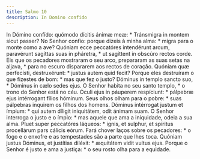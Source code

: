 ```yaml
---
title: Salmo 10
description: In Domino confido
---
```


<div class="side-by-side not-content">
  <span>
    In Dómino confído: quómodo dícitis ánimæ meæ: * Tránsmigra in montem sicut
    passer?
  </span>
  <span>
    No Senhor confio: porque dizeis à minha alma: * migra para o monte como a
    ave?
  </span>
  <span>
    Quóniam ecce peccatóres intendérunt arcum, paravérunt sagíttas suas in
    pháretra, * ut sagíttent in obscúro rectos corde.
  </span>
  <span>
    Eis que os pecadores mostraram o seu arco, prepararam as suas setas na
    aljava, * para no escuro dispararem aos rectos de coração.
  </span>
  <span>Quóniam quæ perfecísti, destruxérunt: * justus autem quid fecit?</span>
  <span>
    Porque eles destruíram o que fizestes de bom: * mas que fez o justo?
  </span>
  <span>Dóminus in templo sancto suo, * Dóminus in cælo sedes ejus.</span>
  <span>
    O Senhor habita no seu santo templo, * o trono do Senhor está no céu.
  </span>
  <span>
    Óculi ejus in páuperem respíciunt: * pálpebræ ejus intérrogant fílios
    hóminum.
  </span>
  <span>
    Seus olhos olham para o pobre: * suas pálpebras inquirem os filhos dos
    homens.
  </span>
  <span>
    Dóminus intérrogat justum et ímpium: * qui autem díligit iniquitátem, odit
    ánimam suam.
  </span>
  <span>
    O Senhor interroga o justo e o ímpio: * mas aquele que ama a iniquidade,
    odeia a sua alma.
  </span>
  <span>
    Pluet super peccatóres láqueos: * ignis, et sulphur, et spíritus procellárum
    pars cálicis eórum.
  </span>
  <span>
    Fará chover laços sobre os pecadores: * o fogo e o enxofre e as tempestades
    são a parte que lhes toca.
  </span>
  <span>
    Quóniam justus Dóminus, et justítias diléxit: * æquitátem vidit vultus ejus.
  </span>
  <span>
    Porque o Senhor é justo e ama a justiça: * o seu rosto olha para a equidade.
  </span>
</div>

